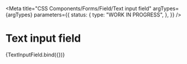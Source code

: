
<Meta
  title="CSS Components/Forms/Field/Text input field"
  argTypes={argTypes}
  parameters={{
    status: {
      type: "WORK IN PROGRESS",
    },
  }}
/>

# Text input field

<Canvas>
  <Story name="Text input field" args={defaultArgs}>
    {TextInputField.bind({})}
  </Story>
</Canvas>

<ArgsTable story="Text input field" />
